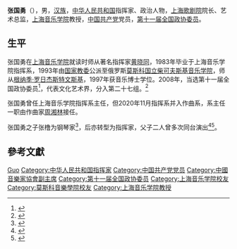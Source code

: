 {{藝人
|姓名 = 张国勇
|類型 = 男藝人
|圖片 = Zhang Guoyong, May 2019.jpg
|圖片尺寸 = 
|圖片簡介 = 
|國籍 = 
|民族 = 
|籍貫 = 
|出生日期 = {{birth year and age|1958}}
|出生地點 = {{PRC}}[[上海市|上海市]]
|職業 = 指挥家
|教育程度 = 
|母校 = [[上海音乐学院|上海音乐学院]]、[[莫斯科音樂學院|莫斯科音樂學院]]
|配偶 = 
|兒女 = 子：张橹（钢琴家、指挥家）
|父母 = 
|親屬 = 
|IMDb = 
|獎項 = 
}}
'''张国勇'''（{{bd|1958年||}}），男，[[汉族|汉族]]，[[中华人民共和国|中华人民共和国]]指挥家、政治人物，[[上海歌剧院|上海歌剧院]]院长、艺术总监，[[上海音乐学院|上海音乐学院]]教授，[[中国共产党|中国共产党]]党员，[[第十一届全国政协委员|第十一届全国政协委员]]。

== 生平 ==
张国勇在[[上海音乐学院|上海音乐学院]]就读时师从著名指挥家[[黄晓同|黄晓同]]，1983年毕业于上海音乐学院指挥系，1993年由[[中华人民共和国教育部|国家教委]]公派至俄罗斯[[莫斯科音樂學院|莫斯科国立柴可夫斯基音乐学院]]，师从[[根纳季·罗日杰斯特文斯基|根纳季·罗日杰斯特文斯基]]，1997年获音乐博士学位。2008年，当选第十一届全国政协委员<ref>{{cite news|title=第十一届全国政协委员名单|url=http://www.indaa.com.cn/zt/2009qglh/zxzs/200903/t20090303_127573.html|accessdate=2013-04-09|newspaper=新华社北京1月25日电 中国人民政治协商会议第十一届全国委员会委员名单(共2237人，2008年1月25日政协第十届全国委员会常务委员会第二十次会议通过)|date=2008-01-25|deadurl=yes|archiveurl=https://web.archive.org/web/20130928014403/http://www.indaa.com.cn/zt/2009qglh/zxzs/200903/t20090303_127573.html|archivedate=2013-09-28|df=}}</ref>，代表文化艺术界，分入第二十七组。<ref>{{cite news|title=全国政协信息-张国勇|url=http://www.cppcc.gov.cn/CMS/wylibary/showJcwyxtInfoWylibary.action?tabJcwyxt.guid=11W0009170&wytype=wjwy|accessdate=2013-04-11|newspaper=全国政协委员会|archive-date=2019-05-19|archive-url=https://web.archive.org/web/20190519134625/http://www.cppcc.gov.cn/CMS/wylibary/showJcwyxtInfoWylibary.action?tabJcwyxt.guid=11W0009170&wytype=wjwy|dead-url=no}}</ref>

张国勇曾任上海音乐学院指挥系主任，但2020年11月指挥系并入作曲系，系主任一职由作曲家[[周湘林|周湘林]]接任。

张国勇之子张橹为钢琴家<ref>{{cite news|url=http://www.xinhuanet.com/local/2017-01/06/c_129434096.htm|title=张国勇：上海音乐厅，摇篮亦故乡|work=[[解放日报|解放日报]]|date=2017-01-06|accessdate=2022-04-12|archive-date=2022-04-11|archive-url=https://web.archive.org/web/20220411174441/http://www.xinhuanet.com/local/2017-01/06/c_129434096.htm}}</ref>，后亦转型为指挥家，父子二人曾多次同台演出<ref>{{cite news|url=https://hznews.hangzhou.com.cn/wenti/content/2016-05/29/content_6193301.htm|title=指挥家张国勇父子同台竞技 杭爱用最具色彩的音乐致敬肖斯塔科维奇|work=[[杭州日报|杭州日报]]|date=2016-05-29|accessdate=2022-04-12|archive-date=2022-04-11|archive-url=https://web.archive.org/web/20220411174804/https://hznews.hangzhou.com.cn/wenti/content/2016-05/29/content_6193301.htm}}</ref><ref>{{cite news|url=https://hznews.hangzhou.com.cn/wenti/content/2020-07/06/content_7768483.htm|title=张氏父子与杭州的四年之约 是音乐的史诗，是时代的回响|work=[[杭州日报|杭州日报]]|date=2020-07-06|accessdate=2022-04-12}}</ref>。

== 參考文獻 ==
{{reflist}}

{{Navboxes
| title  = 张国勇在[[中国音乐家协会|中国音乐家协会]]的职务
| list1  =
{{中国音乐家协会第七届理事会}}
{{中国音乐家协会第八届理事会}}
{{中国音乐家协会第九届理事会}}
}}

{{Authority control}}

{{DEFAULTSORT:Zhang张}}
[[Category:张姓|Guo]]
[[Category:中华人民共和国指挥家|Category:中华人民共和国指挥家]]
[[Category:中国共产党党员|Category:中国共产党党员]]
[[Category:中國音樂家協會副主席|Category:中國音樂家協會副主席]]
[[Category:第十一届全国政协委员|Category:第十一届全国政协委员]]
[[Category:上海音乐学院校友|Category:上海音乐学院校友]]
[[Category:莫斯科音樂學院校友|Category:莫斯科音樂學院校友]]
[[Category:上海音乐学院教授|Category:上海音乐学院教授]]
